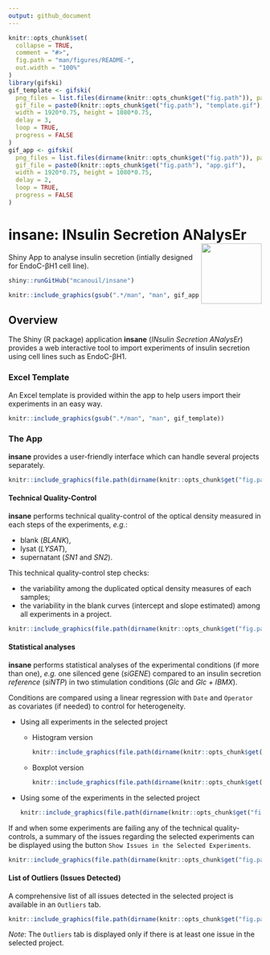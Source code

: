 ```yaml
---
output: github_document
---
```


<!-- README.md is generated from README.Rmd. Please edit that file -->

```r
knitr::opts_chunk$set(
  collapse = TRUE,
  comment = "#>",
  fig.path = "man/figures/README-",
  out.width = "100%"
)
library(gifski)
gif_template <- gifski(
  png_files = list.files(dirname(knitr::opts_chunk$get("fig.path")), pattern = "template_", full.names = TRUE), 
  gif_file = paste0(knitr::opts_chunk$get("fig.path"), "template.gif"), 
  width = 1920*0.75, height = 1080*0.75,
  delay = 3, 
  loop = TRUE, 
  progress = FALSE
)
gif_app <- gifski(
  png_files = list.files(dirname(knitr::opts_chunk$get("fig.path")), pattern = "app_", full.names = TRUE), 
  gif_file = paste0(knitr::opts_chunk$get("fig.path"), "app.gif"), 
  width = 1920*0.75, height = 1080*0.75,
  delay = 2, 
  loop = TRUE, 
  progress = FALSE
)
```

# insane: INsulin Secretion ANalysEr <img src="man/figures/insane.png" align="right" width="120" />

Shiny App to analyse insulin secretion (intially designed for EndoC-βH1 cell line).

```r
shiny::runGitHub("mcanouil/insane")
```
```r
knitr::include_graphics(gsub(".*/man", "man", gif_app))
```

## Overview

The Shiny (R package) application __insane__ (*INsulin Secretion ANalysEr*) provides a web interactive tool to import experiments of insulin secretion using cell lines such as EndoC-βH1.

### Excel Template

An Excel template is provided within the app to help users import their experiments in an easy way.

```r
knitr::include_graphics(gsub(".*/man", "man", gif_template))
```

### The App

__insane__ provides a user-friendly interface which can handle several projects separately.

```r
knitr::include_graphics(file.path(dirname(knitr::opts_chunk$get("fig.path")), "app_003.png"))
```

#### Technical Quality-Control

__insane__ performs technical quality-control of the optical density measured in each steps of the experiments, *e.g.*:

* blank (*BLANK*), 
* lysat (*LYSAT*), 
* supernatant (*SN1* and *SN2*).  

This technical quality-control step checks:

* the variability among the duplicated optical density measures of each samples;
* the variability in the blank curves (intercept and slope estimated) among all experiments in a project.

```r
knitr::include_graphics(file.path(dirname(knitr::opts_chunk$get("fig.path")), "app_004.png"))
```

#### Statistical analyses 

__insane__ performs statistical analyses of the experimental conditions (if more than one), *e.g.* one silenced gene (*siGENE*) compared to an insulin secretion *reference* (*siNTP*) in two stimulation conditions (*Glc* and *Glc + IBMX*).

Conditions are compared using a linear regression with `Date` and `Operator` as covariates (if needed) to control for heterogeneity.

* Using all experiments in the selected project

    * Histogram version
    
        ```r
        knitr::include_graphics(file.path(dirname(knitr::opts_chunk$get("fig.path")), "app_005.png"))
        ```

    * Boxplot version
    
        ```r
        knitr::include_graphics(file.path(dirname(knitr::opts_chunk$get("fig.path")), "app_007.png"))
        ```

* Using some of the experiments in the selected project

    ```r
    knitr::include_graphics(file.path(dirname(knitr::opts_chunk$get("fig.path")), "app_008.png"))
    ```

If and when some experiments are failing any of the technical quality-controls, a summary of the issues regarding the selected experiments can be displayed using the button `Show Issues in the Selected Experiments`.

```r
knitr::include_graphics(file.path(dirname(knitr::opts_chunk$get("fig.path")), "app_006.png"))
```


#### List of Outliers (Issues Detected)

A comprehensive list of all issues detected in the selected project is available in an `Outliers` tab.

```r
knitr::include_graphics(file.path(dirname(knitr::opts_chunk$get("fig.path")), "app_011.png"))
```

*Note*: The `Outliers` tab is displayed only if there is at least one issue in the selected project.
